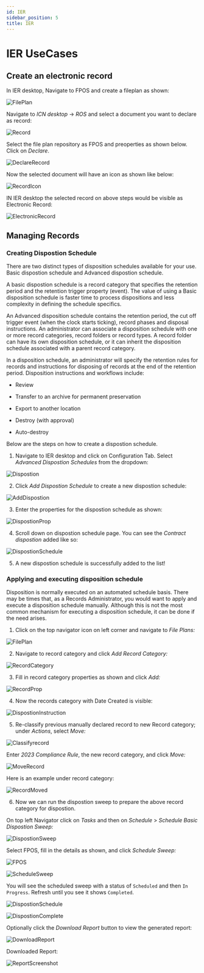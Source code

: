 ```yaml
---
id: IER
sidebar_position: 5
title: IER
---
```


# IER UseCases

## Create an electronic record 

In IER desktop, Navigate to FPOS and create a fileplan as shown:

![FilePlan](https://github.com/ibm-client-engineering/solution-filenet-aws/assets/136734452/cca92475-17d7-4ba7-8cfe-b097fcd75200)

Navigate to _ICN desktop_ -> _ROS_ and select a document you want to declare as record:

![Record](https://github.com/ibm-client-engineering/solution-filenet-aws/assets/136734452/932ff6cd-5b60-4c83-8002-b6e188af883e)


Select the file plan repository as FPOS and preoperties as shown below. Click on _Declare_.

![DeclareRecord](https://github.com/ibm-client-engineering/solution-filenet-aws/assets/136734452/15cdb8c6-365e-4ac8-93e1-c9990820aa31)

Now the selected document will have an icon as shown like below:

![RecordIcon](https://github.com/ibm-client-engineering/solution-filenet-aws/assets/136734452/d6fcf4d7-fc75-4010-8f4f-74cf4961ac52)

IN IER desktop the selected record on above steps would be visible as Electronic Record:

![ElectronicRecord](https://github.com/ibm-client-engineering/solution-filenet-aws/assets/136734452/a0878e07-5298-41b4-9cce-17451a8ab46c)





## Managing Records


### Creating Dispostion Schedule

There are two distinct types of disposition schedules available for your use. Basic dispostion schedule and Advanced dispostion schedule.

A basic dispostion schedule is a record category that specifies the retention period and the retention trigger property (event).
The value of using a Basic disposition schedule is faster time to process dispositions and less complexity in defining the schedule specifics.


An Advanced disposition schedule contains the retention period, the cut off trigger event (when the clock starts ticking), record phases and disposal instructions.
An administrator can associate a disposition schedule with one or more record categories, record folders or record types.
A record folder can have its own disposition schedule, or it can inherit the disposition schedule associated with a parent record category.


In a disposition schedule, an administrator will specify the retention rules for records and instructions for disposing of records at the end of the retention period.
Disposition instructions and workflows include:

- Review

- Transfer to an archive for permanent preservation

- Export to another location

- Destroy (with approval)

- Auto-destroy

Below are the steps on how to create a dispostion schedule.

1. Navigate to IER desktop and click on Configuration Tab. Select _Advanced Dispostion Schedules_ from the dropdown:


![Dispostion](https://github.com/ibm-client-engineering/solution-filenet-aws/assets/136734452/39827486-20a0-4584-a0ce-5eef86065f83)


2. Click _Add Dispostion Schedule_ to create a new dispostion schedule:


![AddDispostion](https://github.com/ibm-client-engineering/solution-filenet-aws/assets/136734452/d89728ab-3e1e-40be-9e62-6b89d06bd33c)


3. Enter the properties for the dispostion schedule as shown:


![DispostionProp](https://github.com/ibm-client-engineering/solution-filenet-aws/assets/136734452/59b49906-74de-4d6e-8262-a2913bc0033f)


4. Scroll down on dispostion schedule page. You can see the _Contract dispostion_ added like so:


![DispostionSchedule](https://github.com/ibm-client-engineering/solution-filenet-aws/assets/136734452/a7cdeb64-4e1a-4ff3-abf6-20a621b3fc22)

5. A new dispostion schedule is successfully added to the list!



### Applying and executing disposition schedule

Disposition is normally executed on an automated schedule basis. There may be times that, as a Records Administrator, you would want to apply and execute a disposition schedule manually.
Although this is not the most common mechanism for executing a disposition schedule, it can be done if the need arises. 

1. Click on the top navigator icon on left corner and navigate to _File Plans:_


![FilePlan](https://github.com/ibm-client-engineering/solution-filenet-aws/assets/136734452/d20f11e4-66cf-4811-8e88-78f189dab931)


2. Navigate to record category and click _Add Record Category:_

![RecordCategory](https://github.com/ibm-client-engineering/solution-filenet-aws/assets/136734452/77320014-36ea-4fa3-a051-d853fdc12e43)


3. Fill in record category properties as shown and click _Add:_

![RecordProp](https://github.com/ibm-client-engineering/solution-filenet-aws/assets/136734452/691b190a-7a61-4adf-abdf-73aff3ba10b4)


4. Now the records category with Date Created is visible:

![DispostionInstruction](https://github.com/ibm-client-engineering/solution-filenet-aws/assets/136734452/79cc265e-25b7-4be9-afd2-571eeb7aff85)

5. Re-classify previous manually declared record to new Record category; under _Actions_, select _Move:_

![Classifyrecord](https://github.com/ibm-client-engineering/solution-filenet-aws/assets/136734452/14e93a1b-a4bf-4f46-93aa-0055b36700ff)

Enter _2023 Compliance Rule_, the new record category, and click _Move:_

![MoveRecord](https://github.com/ibm-client-engineering/solution-filenet-aws/assets/136734452/d61b1f41-946f-4315-ba19-1fd8a3e69e86)

Here is an example under record category:

![RecordMoved](https://github.com/ibm-client-engineering/solution-filenet-aws/assets/136734452/26e81b8c-e718-41f9-9e7d-6c6eb1e6a381)


6. Now we can run the dispostion sweep to prepare the above record category for dispostion. 

On top left Navigator click on _Tasks_ and then on _Schedule_ > _Schedule Basic Dispostion Sweep:_


![DispostionSweep](https://github.com/ibm-client-engineering/solution-filenet-aws/assets/136734452/9bb0887a-292e-4aa3-a16f-1612f3812b67)


Select FPOS, fill in the details as shown, and click _Schedule Sweep:_


![FPOS](https://github.com/ibm-client-engineering/solution-filenet-aws/assets/136734452/4e3ff62b-08a5-40da-98a8-18f727e19ac0)


![ScheduleSweep](https://github.com/ibm-client-engineering/solution-filenet-aws/assets/136734452/cd7c19e6-7fa3-4200-955f-71bd6ace6e0e)

You will see the scheduled sweep with a status of `Scheduled` and then `In Progress`. Refresh until you see it shows `Completed`.


![DispostionSchedule](https://github.com/ibm-client-engineering/solution-filenet-aws/assets/136734452/98bf60c6-1af1-4fa5-b29b-eb8e910d68d9)

![DispostionComplete](https://github.com/ibm-client-engineering/solution-filenet-aws/assets/136734452/7164acd1-a15e-4a6d-aa8a-029794c64bda)

Optionally click the _Download Report_ button to view the generated report:

![DownloadReport](https://github.com/ibm-client-engineering/solution-filenet-aws/assets/136734452/883929f9-ca61-4028-aab9-9138ddc8cb25)

Downloaded Report:

![ReportScreenshot](https://github.com/ibm-client-engineering/solution-filenet-aws/assets/136734452/b3566ee3-83ad-4092-a4c1-ee84e20edecf)